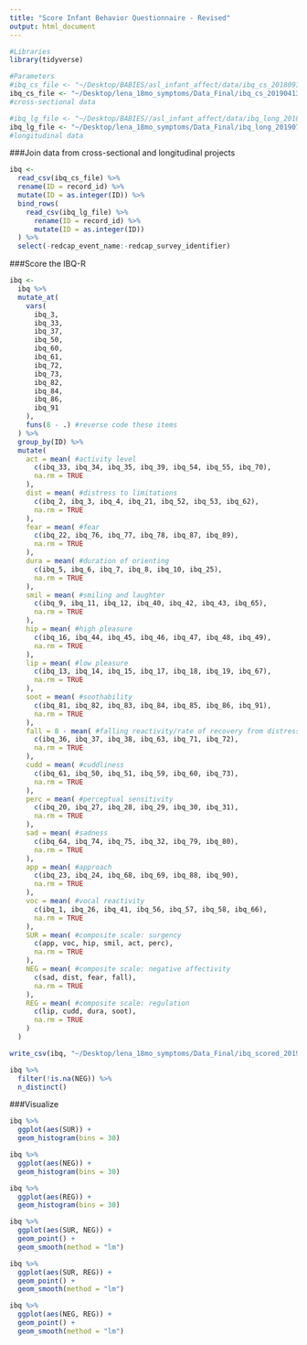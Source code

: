 ```yaml
---
title: "Score Infant Behavior Questionnaire - Revised"
output: html_document
---
```


```r
#Libraries
library(tidyverse)

#Parameters
#ibq_cs_file <- "~/Desktop/BABIES/asl_infant_affect/data/ibq_cs_20180912.csv" 
ibq_cs_file <- "~/Desktop/lena_18mo_symptoms/Data_Final/ibq_cs_20190413.csv"
#cross-sectional data

#ibq_lg_file <- "~/Desktop/BABIES//asl_infant_affect/data/ibq_long_20180912.csv" 
ibq_lg_file <- "~/Desktop/lena_18mo_symptoms/Data_Final/ibq_long_20190726.csv"
#longitudinal data
```


###Join data from cross-sectional and longitudinal projects
```r
ibq <-
  read_csv(ibq_cs_file) %>% 
  rename(ID = record_id) %>% 
  mutate(ID = as.integer(ID)) %>% 
  bind_rows(
    read_csv(ibq_lg_file) %>% 
      rename(ID = record_id) %>% 
      mutate(ID = as.integer(ID))
  ) %>% 
  select(-redcap_event_name:-redcap_survey_identifier)
```

###Score the IBQ-R
```r
ibq <- 
  ibq %>% 
  mutate_at(
    vars(
      ibq_3,
      ibq_33,
      ibq_37,
      ibq_50,
      ibq_60,
      ibq_61,
      ibq_72,
      ibq_73,
      ibq_82,
      ibq_84,
      ibq_86,
      ibq_91
    ),
    funs(8 - .) #reverse code these items
  ) %>% 
  group_by(ID) %>% 
  mutate(
    act = mean( #activity level 
      c(ibq_33, ibq_34, ibq_35, ibq_39, ibq_54, ibq_55, ibq_70), 
      na.rm = TRUE
    ),
    dist = mean( #distress to limitations
      c(ibq_2, ibq_3, ibq_4, ibq_21, ibq_52, ibq_53, ibq_62), 
      na.rm = TRUE
    ),
    fear = mean( #fear
      c(ibq_22, ibq_76, ibq_77, ibq_78, ibq_87, ibq_89), 
      na.rm = TRUE
    ),
    dura = mean( #duration of orienting
      c(ibq_5, ibq_6, ibq_7, ibq_8, ibq_10, ibq_25), 
      na.rm = TRUE
    ),
    smil = mean( #smiling and laughter
      c(ibq_9, ibq_11, ibq_12, ibq_40, ibq_42, ibq_43, ibq_65), 
      na.rm = TRUE
    ),
    hip = mean( #high pleasure
      c(ibq_16, ibq_44, ibq_45, ibq_46, ibq_47, ibq_48, ibq_49), 
      na.rm = TRUE
    ),
    lip = mean( #low pleasure
      c(ibq_13, ibq_14, ibq_15, ibq_17, ibq_18, ibq_19, ibq_67), 
      na.rm = TRUE
    ),
    soot = mean( #soothability
      c(ibq_81, ibq_82, ibq_83, ibq_84, ibq_85, ibq_86, ibq_91), 
      na.rm = TRUE
    ),
    fall = 8 - mean( #falling reactivity/rate of recovery from distress
      c(ibq_36, ibq_37, ibq_38, ibq_63, ibq_71, ibq_72), 
      na.rm = TRUE
    ),
    cudd = mean( #cuddliness
      c(ibq_61, ibq_50, ibq_51, ibq_59, ibq_60, ibq_73), 
      na.rm = TRUE
    ),
    perc = mean( #perceptual sensitivity
      c(ibq_20, ibq_27, ibq_28, ibq_29, ibq_30, ibq_31), 
      na.rm = TRUE
    ),
    sad = mean( #sadness
      c(ibq_64, ibq_74, ibq_75, ibq_32, ibq_79, ibq_80), 
      na.rm = TRUE
    ),
    app = mean( #approach
      c(ibq_23, ibq_24, ibq_68, ibq_69, ibq_88, ibq_90), 
      na.rm = TRUE
    ),
    voc = mean( #vocal reactivity
      c(ibq_1, ibq_26, ibq_41, ibq_56, ibq_57, ibq_58, ibq_66), 
      na.rm = TRUE
    ),
    SUR = mean( #composite scale: surgency 
      c(app, voc, hip, smil, act, perc), 
      na.rm = TRUE
    ),
    NEG = mean( #composite scale: negative affectivity 
      c(sad, dist, fear, fall),
      na.rm = TRUE 
    ),
    REG = mean( #composite scale: regulation
      c(lip, cudd, dura, soot),
      na.rm = TRUE 
    )
  )
```

```r
write_csv(ibq, "~/Desktop/lena_18mo_symptoms/Data_Final/ibq_scored_20190726.csv")
```


```r
ibq %>% 
  filter(!is.na(NEG)) %>% 
  n_distinct()
```



###Visualize

```r
ibq %>% 
  ggplot(aes(SUR)) +
  geom_histogram(bins = 30) 

ibq %>% 
  ggplot(aes(NEG)) +
  geom_histogram(bins = 30) 

ibq %>% 
  ggplot(aes(REG)) +
  geom_histogram(bins = 30) 
```

```r
ibq %>% 
  ggplot(aes(SUR, NEG)) +
  geom_point() +
  geom_smooth(method = "lm")

ibq %>% 
  ggplot(aes(SUR, REG)) +
  geom_point() +
  geom_smooth(method = "lm")

ibq %>% 
  ggplot(aes(NEG, REG)) +
  geom_point() +
  geom_smooth(method = "lm")
```


